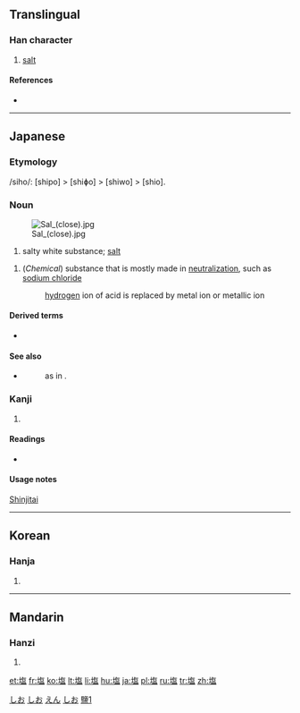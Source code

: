 {{also|鹽|盐}}
==Translingual==

===Han character===
{{Han char|rn=32|rad=土|as=10|sn=13|four=|canj=土人口廿 (GORT)}}

# [[salt]]

====References====
* {{Han ref|kx=0236.341|dkj=05382|dj=0474.270|hdz=10472.111|uh=5869|ud=22633}}

----

==Japanese==

===Etymology===

/siho/: [shipo] > [shiɸo] > [shiwo] > [shio].

===Noun===
{{ja-noun|k|hira=しお|hhira=しほ|rom=shio}}
[[Image:Sal (close).jpg|thumb]]

# salty white substance; [[salt]]
{{ja-noun|k|hira=えん|rom=en}}
# (''Chemical'') substance that is mostly made in [[neutralize|neutralization]], such as [[sodium chloride]]
#: [[hydrogen]] ion of acid is replaced by metal ion or metallic ion
<!-- override the noun's index -->

====Derived terms====
* {{term|ごま塩||sesame and salt|tr=ごましお, goma shio|sc=Jpan|lang=ja}}

====See also====
* {{term|結晶||crystal|tr=けっしょう, kesshō|sc=Jpan|lang=ja}}
*: as in {{term|塩の結晶||salt crystal|tr=しおのけっしょう, shio no kesshō|sc=Jpan|lang=ja}}.

===Kanji===
{{ja-kanji|grade=4|rs=土10}}

# {{defn|Japanese|sort=土10}}

====Readings====
* {{ja-readings|on=[[えん]] (en)|kun=[[しお]] (shio)}}

====Usage notes====
[[shinjitai|Shinjitai]]

[[Category:1000 Japanese basic words|しお]]
[[Category:Japanese nouns|しお]]
[[Category:ja:Sciences|えん]]
[[Category:ja:Seasonings|しお]]

----

==Korean==

===Hanja===
{{ko-hanja|hangeul=염|rv=yeom|mr=yŏm}}

# {{defn|Korean|sort=土10}}

----

==Mandarin==

===Hanzi===
{{cmn-hanzi|pin=[[yán]] ([[yan2]])|wg=yen<sup>2</sup>}}

# {{defn|Mandarin|sort=土10}}

[[Category:CJKV characters simplified differently in Japan and China|鹽1]]

[[et:塩]]
[[fr:塩]]
[[ko:塩]]
[[lt:塩]]
[[li:塩]]
[[hu:塩]]
[[ja:塩]]
[[pl:塩]]
[[ru:塩]]
[[tr:塩]]
[[zh:塩]]